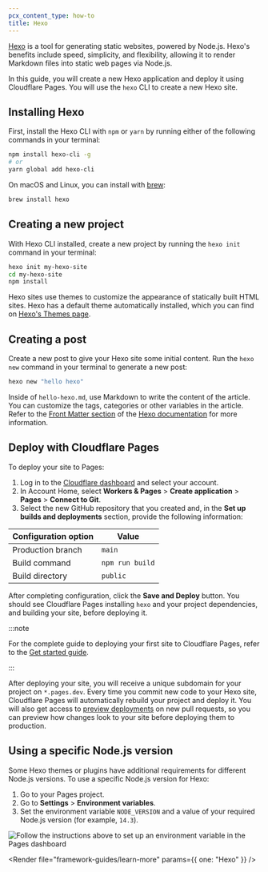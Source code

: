 ```yaml
---
pcx_content_type: how-to
title: Hexo
---
```



[Hexo](https://hexo.io/) is a tool for generating static websites, powered by Node.js. Hexo's benefits include speed, simplicity, and flexibility, allowing it to render Markdown files into static web pages via Node.js.

In this guide, you will create a new Hexo application and deploy it using Cloudflare Pages. You will use the `hexo` CLI to create a new Hexo site.

## Installing Hexo

First, install the Hexo CLI with `npm` or `yarn` by running either of the following commands in your terminal:

```sh
npm install hexo-cli -g
# or
yarn global add hexo-cli
```

On macOS and Linux, you can install with [brew](https://brew.sh/):

```sh
brew install hexo
```

<Render file="tutorials-before-you-start" />

## Creating a new project

With Hexo CLI installed, create a new project by running the `hexo init` command in your terminal:

```sh
hexo init my-hexo-site
cd my-hexo-site
npm install
```

Hexo sites use themes to customize the appearance of statically built HTML sites. Hexo has a default theme automatically installed, which you can find on [Hexo's Themes page](https://hexo.io/themes/).

## Creating a post

Create a new post to give your Hexo site some initial content. Run the `hexo new` command in your terminal to generate a new post:

```sh
hexo new "hello hexo"
```

Inside of `hello-hexo.md`, use Markdown to write the content of the article. You can customize the tags, categories or other variables in the article. Refer to the [Front Matter section](https://hexo.io/docs/front-matter) of the [Hexo documentation](https://hexo.io/docs/) for more information.

<Render file="framework-guides/create-github-repository" />

## Deploy with Cloudflare Pages

To deploy your site to Pages:

1. Log in to the [Cloudflare dashboard](https://dash.cloudflare.com/) and select your account.
2. In Account Home, select **Workers & Pages** > **Create application** > **Pages** > **Connect to Git**.
3. Select the new GitHub repository that you created and, in the **Set up builds and deployments** section, provide the following information:

<div>

| Configuration option | Value           |
| -------------------- | --------------- |
| Production branch    | `main`          |
| Build command        | `npm run build` |
| Build directory      | `public`        |

</div>

After completing configuration, click the **Save and Deploy** button. You should see Cloudflare Pages installing `hexo` and your project dependencies, and building your site, before deploying it.

:::note

For the complete guide to deploying your first site to Cloudflare Pages, refer to the [Get started guide](/pages/get-started/).

:::

After deploying your site, you will receive a unique subdomain for your project on `*.pages.dev`.
Every time you commit new code to your Hexo site, Cloudflare Pages will automatically rebuild your project and deploy it. You will also get access to [preview deployments](/pages/configuration/preview-deployments/) on new pull requests, so you can preview how changes look to your site before deploying them to production.

## Using a specific Node.js version

Some Hexo themes or plugins have additional requirements for different Node.js versions. To use a specific Node.js version for Hexo:

1. Go to your Pages project.
2. Go to **Settings** > **Environment variables**.
3. Set the environment variable `NODE_VERSION` and a value of your required Node.js version (for example, `14.3`).

![Follow the instructions above to set up an environment variable in the Pages dashboard](~/assets/images/pages/framework-guides/node-version-pages.png)

<Render file="framework-guides/learn-more" params={{ one: "Hexo" }} />
